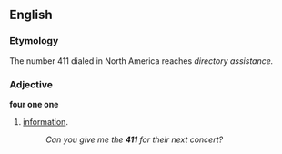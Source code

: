 ==English==

===Etymology===
The number 411 dialed in North America reaches ''directory assistance.''

===Adjective===
'''four one one'''

# {{cattag|slang|US}} [[information]].
#:''Can you give me the '''411''' for their next concert?''